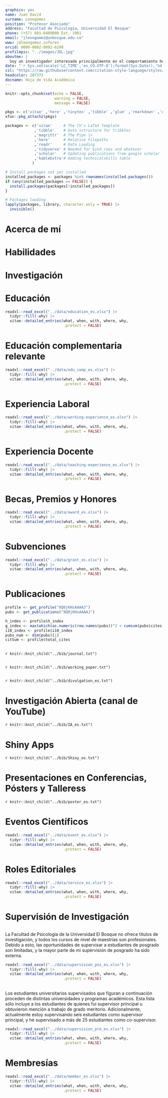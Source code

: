 ```yaml
---
graphics: yes
name: Juan David
surname: Leongómez
position: "Profesor Asociado"
address: "Facultad de Psicología, Universidad El Bosque"
phone: (+57) 601-6489000 Ext. 1901
email: "jleongomez@unbosque.edu.co"
www: jdleongomez.info/es
orcid: 0000-0002-0092-6298
profilepic: "../images/JDL.jpg"
aboutme: |
  Soy un investigador interesado principalmente en el comportamiento humano, así como en los métodos cuantitativos y la ciencia reproducible.
date: "`r Sys.setlocale('LC_TIME','es_CO.UTF-8');format(Sys.Date(),'%d de %B de %Y')`"
csl: "https://raw.githubusercontent.com/citation-style-language/styles/master/apa-cv.csl"
headcolor: 207373
docname: Hoja de Vida Académica
---
```


```r
knitr::opts_chunk$set(echo = FALSE,
                      warning = FALSE,
                      message = FALSE)

pkgs <- c('vitae' ,'here' ,'tinytex' ,'tibble' ,'glue' ,'rmarkdown' ,'dplyr', 'readr' ,'yaml')
xfun::pkg_attach2(pkgs)

packages <- c('vitae'     # The CV's LaTeX Template
             ,'tibble'    # Data sctructure for tribbles
             ,'magrittr'  # The Pipe |>
             ,'here'      # Relative Filepaths
             ,'readr'     # Data Loading
             ,'tidyverse' # Needed for bind_rows and whatever
             ,'scholar'   # Updating publications from google scholar
             ,'kableExtra'# Adding technicalskills table
            )

# Install packages not yet installed
installed_packages <- packages %in% rownames(installed.packages())
if (any(installed_packages == FALSE)) {
  install.packages(packages[!installed_packages])
}

# Packages loading
lapply(packages, library, character.only = TRUE) |>
  invisible()
```

# Acerca de mí

\begin{minipage}[c]{0.85\linewidth}
Soy Profesor Asociado e investigador de \href{https://jdleongomez.info/es/team/}{\textit{\textbf{EvoCo}: Laboratorio de Evolución y Comportamiento Humano}}, y lider del grupo de investigación \href{https://investigaciones.unbosque.edu.co/codec}{\textit{\textbf{CODEC}: Ciencias Cognitivas y del Comportamiento}} (clasificación  \href{https://scienti.minciencias.gov.co/gruplac/jsp/visualiza/visualizagr.jsp?nro=00000000001446}{\textbf{A1}}),  \href{https://www.uelbosque.edu.co/psicologia}{Facultad de Psicología}, \href{https://www.uelbosque.edu.co/}{Universidad El Bosque} en Bogotá, Colombia. Mis intereses de investigación se centran principalmente en la elección de pareja, la comunicación vocal humana y la musicalidad, así como en la bioacústica, la psicoacústica y los efectos hormonales en el comportamiento humano. Publiqué uno de los primeros artículos que muestran los cambios en el tono de la voz en respuesta al estatus social del oyente, y he demostrado los fuertes efectos de la modulación de la voz en los oyentes en contextos de cortejo. Me apasionan los métodos cuantitativos y la programación en \textbf{R}, como herramienta para promover la reproducibilidad y la ciencia abierta. Por esto, soy \href{https://rr.peercommunityin.org/about/recommenders}{recomendador} (editor) de \href{https://rr.peercommunityin.org/}{PCI Registered Reports}.
\end{minipage} \begin{minipage}[c]{0.15\linewidth}
\begin{flushright} 
\hfill \href{https://jdleongomez.info/es/team/}{\includegraphics[width=2.3cm, height=2.3cm]{Logo_EvoCo.png}} \newline \href{https://investigaciones.unbosque.edu.co/codec}{\includegraphics[width=2.3cm, height=2.3cm]{Logo_CODEC.png}}
\end{flushright}
\end{minipage}

# Habilidades

\begin{cvskills}
  \cvskill
    {Programación}
    {\href{https://www.r-project.org/}{\textbf{R}} (avanzado: todo el procesamiento de datos, análisis, diagramas y tablas —e incluso esta HV— hechos en R)}

  \cvskill
    {Informes reproducibles}
    {Markdown/\href{https://rmarkdown.rstudio.com/}{R Markdown} (incluyendo código  \href{https://www.latex-project.org/}{{\fontfamily{cmr}\selectfont\LaTeX}} y \href{https://html.spec.whatwg.org/}{HTML}\faHtml5). Control de versiones: \href{https://git-scm.com/}{Git} \faGit* y \href{https://github.com/JDLeongomez}{GitHub} \faGithub}

  \cvskill
    {Investigación Cuantitativa}
    {Modelado estadístico, modelos de efectos mixtos, inferencia multimodelo, \textit{machine learning}}

  \cvskill
    {Software}
    {\href{https://posit.co/products/open-source/rstudio/}{RStudio}, \href{https://code.visualstudio.com/}{Visual Studio Code}, \href{https://www.fon.hum.uva.nl/praat/}{Praat}, \href{https://www.audacityteam.org/}{Audacity}, \href{https://inkscape.org/}{InkScape}, \href{https://www.zotero.org/}{Zotero}}

  \cvskill
    {Idiomas}
    {Inglés/Español}
\end{cvskills}

# Investigación

\begin{cvskills}
  \cvskill
    {Areas de Investigacion}
    {\textbf{Voz humana • Modulación vocal • Elección de pareja • Comportamiento humano}}

  \cvskill
    {Principales Métodos de Investigación}
    {Diseños experimentales • Análisis acústico • Morfometría • Calificación de estímulos}
\end{cvskills}

# Educación

```r
readxl::read_excel("../data/education_es.xlsx") |>
  tidyr::fill(-why) |>
  vitae::detailed_entries(what, when, with, where, why,
                          .protect = FALSE)
```

# Educación complementaria relevante

```r
readxl::read_excel("../data/edu_comp_es.xlsx") |>
  tidyr::fill(-why) |>
  vitae::detailed_entries(what, when, with, where, why,
                          .protect = FALSE)
```

# Experiencia Laboral

```r
readxl::read_excel("../data/working-experience_es.xlsx") |>
  tidyr::fill(-why) |>
  vitae::detailed_entries(what, when, with, where, why,
                          .protect = FALSE)
```

# Experiencia Docente

```r
readxl::read_excel("../data/teaching-experience_es.xlsx") |>
  tidyr::fill(-why) |>
  vitae::detailed_entries(what, when, with, where, why,
                          .protect = FALSE)
```

# Becas, Premios y Honores

```r
readxl::read_excel("../data/award_es.xlsx") |>
  tidyr::fill(-why) |>
  vitae::detailed_entries(what, when, with, where, why,
                          .protect = FALSE)
```

# Subvenciones

```r
readxl::read_excel("../data/grant_es.xlsx") |>
  tidyr::fill(-why) |>
  vitae::detailed_entries(what, when, with, where, why,
                          .protect = FALSE)
```

# Publicaciones

```r
profile <- get_profile("8Q0jKHsAAAAJ")
pubs <- get_publications("8Q0jKHsAAAAJ")

h_index <- profile$h_index
g_index <- max(which(as.numeric(row.names(pubs))^2 < cumsum(pubs$cites)))
i10_index <- profile$i10_index
pubs_num <- dim(pubs)[1]
citSum <- profile$total_cites
```

\begin{tcolorbox}[enhanced,
        on line, 
        boxsep=4pt, left=0pt,right=0pt,top=0pt,bottom=0pt,
        colframe=white,colback=teal,
        hyperurl={https://scholar.google.com/citations?user=8Q0jKHsAAAAJ}]
  
\color{white}
\begin{minipage}[c]{0.195\linewidth}
  \begin{center} \begin{huge} `r h_index` \end{huge}
  \begin{small} Índice \textit{h} \end{small} \end{center} 
\end{minipage} \begin{minipage}[c]{0.195\linewidth}
  \begin{center} \begin{huge} `r g_index` \end{huge}
  \begin{small} Índice \textit{g} \end{small} \end{center}
\end{minipage} \begin{minipage}[c]{0.195\linewidth}
  \begin{center} \begin{huge} `r i10_index` \end{huge}
  \begin{small} Índice i10 \end{small} \end{center}
\end{minipage} \begin{minipage}[c]{0.195\linewidth}
  \begin{center} \begin{huge} `r pubs_num` \end{huge}
  \begin{small} Publicaciones \end{small} \end{center}
\end{minipage} \begin{minipage}[c]{0.195\linewidth}  
  \begin{center} \begin{huge} `r citSum` \end{huge} 
  \begin{small} Citas \end{small} \end{center}
\end{minipage}
\end{tcolorbox}

## \textbf{Artículos y Trabajos Publicados}

\begingroup
\footnotesize
\setlength{\parindent}{-0.5in}
\setlength{\leftskip}{0.5in}

`r knitr::knit_child("../bib/journal.txt")`

\endgroup

## \textbf{\textit{Preprints} y Artículos en Revisión}

\begingroup
\footnotesize
\setlength{\parindent}{-0.5in}
\setlength{\leftskip}{0.5in}

`r knitr::knit_child("../bib/working_paper.txt")`

\endgroup

## \textbf{Articulos de Divulgacion}

\begingroup
\footnotesize
\setlength{\parindent}{-0.5in}
\setlength{\leftskip}{0.5in}

`r knitr::knit_child("../bib/divulgation_es.txt")`

\endgroup

# Investigación Abierta (canal de YouTube)

\begin{minipage}[c]{0.15\linewidth}
\href{https://www.youtube.com/@InvestigacionAbierta}{\includegraphics[width=2.3cm, height=2.3cm]{Logo_IA.png}}
\end{minipage} \begin{minipage}[c]{0.85\linewidth}
\textcolor{red}{\faYoutube} \href{https://www.youtube.com/@InvestigacionAbierta}{Investigación Abierta} es un canal de YouTube donde publico videos y tutoriales acerca de métodos y buenas prácticas de investigación, estadística y ciencia abierta, así como algunos programas útiles de código abierto.
\end{minipage}

\begingroup
\footnotesize
\setlength{\parindent}{-0.5in}
\setlength{\leftskip}{0.5in}

`r knitr::knit_child("../bib/IA_es.txt")`

\endgroup

# Shiny Apps

\begin{minipage}[c]{0.10\linewidth}
\href{https://jdleongomez.info/es/#shiny}{\includegraphics[width=1.5cm, height=1.74cm]{shiny_hex.png}}
\end{minipage} \begin{minipage}[c]{0.90\linewidth}
He creado algunas, pequeñas aplicaciones públicas con \href{https://shiny.posit.co/}{Shiny} en R, sobre todo por diversión. Aunque todavía estoy aprendiendo, en esta sección hay algunos ejemplos.
\end{minipage} 

\begingroup
\footnotesize
\setlength{\parindent}{-0.5in}
\setlength{\leftskip}{0.5in}

`r knitr::knit_child("../bib/Shiny_es.txt")`

\endgroup

# Presentaciones en Conferencias, Pósters y Talleress

\begingroup
\footnotesize
\setlength{\parindent}{-0.5in}
\setlength{\leftskip}{0.5in}

`r knitr::knit_child("../bib/poster_es.txt")`

\endgroup

# Eventos Científicos

```r
readxl::read_excel("../data/event_es.xlsx") |>
  tidyr::fill(-why) |>
  vitae::detailed_entries(what, when, with, where, why,
                          .protect = FALSE)
```

# Roles Editoriales

\begin{small}
\textbf{Nota:} Mi registro verificado como par académico y editor internacional está disponible en mi perfil de \href{https://www.webofscience.com/wos/author/record/387716}{Web of Science}.
\end{small}

```r
readxl::read_excel("../data/service_es.xlsx") |>
  tidyr::fill(-why) |>
  vitae::detailed_entries(what, when, with, where, why,
                          .protect = FALSE)
```

# Supervisión de Investigación

##  \textbf{Posgrado}

La Facultad de Psicología de la Universidad El Bosque no ofrece títulos de investigación, y todos los cursos de nivel de maestrías son profesionales. Debido a esto, las oportunidades de supervisar a estudiantes de posgrado son limitadas, y la mayor parte de mi supervisión de posgrado ha sido externa.

```r
readxl::read_excel("../data/supervision_pos_es.xlsx") |>
  tidyr::fill(-why) |>
  vitae::detailed_entries(what, when, with, where, why,
                          .protect = FALSE)
```

##  \textbf{Pregrado}

Los estudiantes universitarios supervisados que figuran a continuación proceden de distintas universidades y programas académicos. Esta lista sólo incluye a los estudiantes de quienes fui supervisor principal u obtuvieron mención a trabajo de grado meritorio. Adicionalmente, actualmente estoy supervisando seis estudiantes como supervisor principal, y he supervisado a más de 25 estudiantes como co-supervisor.

```r
readxl::read_excel("../data/supervision_pre_es.xlsx") |>
  tidyr::fill(-why) |>
  vitae::detailed_entries(what, when, with, where, why,
                          .protect = FALSE)
```

# Membresías

```r
readxl::read_excel("../data/member_es.xlsx") |>
  tidyr::fill(-why) |>
  vitae::detailed_entries(what, when, with, where, why,
                          .protect = FALSE)
```